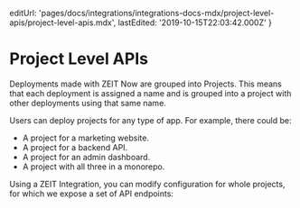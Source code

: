 
  editUrl:
    'pages/docs/integrations/integrations-docs-mdx/project-level-apis/project-level-apis.mdx',
  lastEdited: '2019-10-15T22:03:42.000Z'
}

# Project Level APIs

Deployments made with ZEIT Now are grouped into Projects. This means that each deployment is assigned a name and is grouped into a project with other deployments using that same name.

Users can deploy projects for any type of app. For example, there could be:

- A project for a marketing website.
- A project for a backend API.
- A project for an admin dashboard.
- A project with all three in a monorepo.

Using a ZEIT Integration, you can modify configuration for whole projects, for which we expose a set of API endpoints:

<ProjectBasedEnvVars />
<UtilsInsideIntegrationUtils />
<UsingTheApiDirectly />
